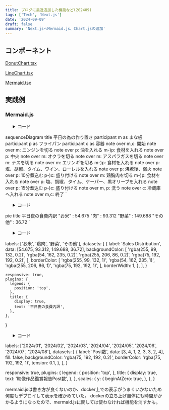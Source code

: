 ```yaml
---
title: ブログに最近追加した機能など(202409)
tags: ['Tech', 'Next.js']
date: '2024-09-09'
draft: false
summary: 'Next.jsへMermaid.js、Chart.jsの追加'
---
```


## コンポーネント

[DonutChart.tsx](https://github.com/reiji990/blog/blob/main/components/DonutChart.tsx)

[LineChart.tsx](https://github.com/reiji990/blog/blob/main/components/LineChart.tsx)

[Mermaid.tsx](https://github.com/reiji990/blog/blob/main/components/Mermaid.tsx)

## 実践例

### Mermaid.js

<ul>
    <details close>
        <summary>コード</summary>

```
export const sequenceDiagram = `
  sequenceDiagram title 平日の為の作り置き
  participant m as まな板
  participant p as フライパン
  participant c as 容器
note over m,c: 開始
note over m: ニンジンを切る
note over p: 油を入れる
m-)p: 食材を入れる
note over p: 中火
note over m: オクラを切る
note over m: アスパラガスを切る
note over m: ナスを切る
note over m: エリンギを切る
m-)p: 食材を入れる
note over p: 塩、胡椒、タイム、ワイン、ローレルを入れる
note over p: 沸騰後、弱火
note over p: 10分煮込む
p-)c: 盛り付ける
note over m: 鶏胸肉を切る
m-)p: 食材を入れる
note over p: 塩、胡椒、タイム、ケーパー、黒オリーブを入れる
note over p: 15分煮込む
p-)c: 盛り付ける
note over m, p: 洗う
note over c: 冷蔵庫へ入れる
note over m,c: 終了
`

<Mermaid chart={sequenceDiagram} />
```

    </details>
</ul>

  sequenceDiagram title 平日の為の作り置き
  participant m as まな板
  participant p as フライパン
  participant c as 容器
note over m,c: 開始
note over m: ニンジンを切る
note over p: 油を入れる
m-)p: 食材を入れる
note over p: 中火
note over m: オクラを切る
note over m: アスパラガスを切る
note over m: ナスを切る
note over m: エリンギを切る
m-)p: 食材を入れる
note over p: 塩、胡椒、タイム、ワイン、ローレルを入れる
note over p: 沸騰後、弱火
note over p: 10分煮込む
p-)c: 盛り付ける
note over m: 鶏胸肉を切る
m-)p: 食材を入れる
note over p: 塩、胡椒、タイム、ケーパー、黒オリーブを入れる
note over p: 15分煮込む
p-)c: 盛り付ける
note over m, p: 洗う
note over c: 冷蔵庫へ入れる
note over m,c: 終了
`

<Mermaid chart={sequenceDiagram} />

<ul>
    <details close>
        <summary>コード</summary>

```
export const pie = `
pie title 平日夜の食費内訳
    "お米" : 54.675
    "鶏肉" : 93.312
    "野菜" : 149.688
    "その他" : 36.72
`

<Mermaid chart={pie} />
```

    </details>
</ul>

pie title 平日夜の食費内訳
    "お米" : 54.675
    "肉" : 93.312
    "野菜" : 149.688
    "その他" : 36.72
`

<Mermaid chart={pie} />

<ul>
    <details close>
        <summary>コード</summary>

### Chart.js

```
export const data = {
labels: ['お米', '肉', '野菜', 'その他'],
      datasets: [
        {
          label: 'Sales Distribution',
          data: [54.675, 93.312, 149.688, 36.72],
          backgroundColor: [
            'rgba(255, 99, 132, 0.2)',
            'rgba(54, 162, 235, 0.2)',
            'rgba(255, 206, 86, 0.2)',
            'rgba(75, 192, 192, 0.2)',
          ],
          borderColor: [
            'rgba(255, 99, 132, 1)',
            'rgba(54, 162, 235, 1)',
            'rgba(255, 206, 86, 1)',
            'rgba(75, 192, 192, 1)',
          ],
      borderWidth: 1,
    },
  ],
}

export const options = {
    responsive: true,
    plugins: {
      legend: {
        position: 'top',
      },
      title: {
        display: true,
        text: '平日夜の食費内訳',
      },
    },
  }

<DonutChart data={data} options={options} />
```

    </details>
</ul>

labels: ['お米', '鶏肉', '野菜', 'その他'],
      datasets: [
        {
          label: 'Sales Distribution',
          data: [54.675, 93.312, 149.688, 36.72],
          backgroundColor: [
            'rgba(255, 99, 132, 0.2)',
            'rgba(54, 162, 235, 0.2)',
            'rgba(255, 206, 86, 0.2)',
            'rgba(75, 192, 192, 0.2)',
          ],
          borderColor: [
            'rgba(255, 99, 132, 1)',
            'rgba(54, 162, 235, 1)',
            'rgba(255, 206, 86, 1)',
            'rgba(75, 192, 192, 1)',
          ],
      borderWidth: 1,
    },
  ],
}

    responsive: true,
    plugins: {
      legend: {
        position: 'top',
      },
      title: {
        display: true,
        text: '平日夜の食費内訳',
      },
    },
  }

<DonutChart data={data} options={options} />

<ul>
    <details close>
        <summary>コード</summary>

```
export const data1 = {
  labels: ['2024/01', '2024/02', '2024/03', '2024/04', '2024/05', '2024/06', '2024/07', '2024/08'],
  datasets: [
    {
      label: 'Post数',
      data: [3, 4, 1, 2, 3, 3, 2, 4],
      fill: false,
      backgroundColor: 'rgba(75, 192, 192, 0.2)',
      borderColor: 'rgba(75, 192, 192, 1)',
      tension: 0.1,
    },
  ],
}

export const options1 = {
  responsive: true,
  plugins: {
    legend: {
      position: 'top',
    },
    title: {
      display: true,
      text: '映像作品鑑賞報告Post数',
    },
  },
  scales: {
    y: {
      beginAtZero: true,
    },
  },
}

<LineChart data={data1} options={options1} />
```

    </details>
</ul>

  labels: ['2024/01', '2024/02', '2024/03', '2024/04', '2024/05', '2024/06', '2024/07', '2024/08'],
  datasets: [
    {
      label: 'Post数',
      data: [3, 4, 1, 2, 3, 3, 2, 4],
      fill: false,
      backgroundColor: 'rgba(75, 192, 192, 0.2)',
      borderColor: 'rgba(75, 192, 192, 1)',
      tension: 0.1,
    },
  ],
}

  responsive: true,
  plugins: {
    legend: {
      position: 'top',
    },
    title: {
      display: true,
      text: '映像作品鑑賞報告Post数',
    },
  },
  scales: {
    y: {
      beginAtZero: true,
    },
  },
}

<LineChart data={data1} options={options1} />

mermaid.jsは書き方が良くないのか、docker上での表示がうまくいかないため何度もデプロイして表示を確かめていた。
dockerの立ち上げ自体にも時間がかかるようになったので、mermaid.jsに関しては使わなければ機能を消すかも。
